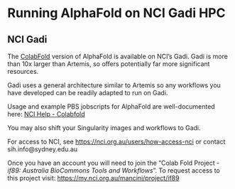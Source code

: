 # Running AlphaFold on NCI Gadi HPC

## NCI Gadi

The [ColabFold](https://github.com/sokrypton/ColabFold) version of AlphaFold is available on NCI's Gadi.
Gadi is more than 10x larger than Artemis, so offers potentially far more significant resources.

Gadi uses a general architecture similar to Artemis so any workflows you have developed can be readily adapted to run on Gadi.

Usage and example PBS jobscripts for AlphaFold are well-documented here:
[NCI Help - Colabfold](https://opus.nci.org.au/display/Help/Colabfold)

You may also shift your Singularity images and workflows to Gadi.

For access to NCI, see [https://nci.org.au/users/how-access-nci](https://nci.org.au/users/how-access-nci) or contact sih.info@sydney.edu.au

Once you have an account you will need to join the "Colab Fold Project - *if89: Australia BioCommons Tools and Workflows*".
To request access to this project visit: [https://my.nci.org.au/mancini/project/if89](https://my.nci.org.au/mancini/project/if89)

